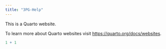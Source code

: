 ```yaml
---
title: "3PG-Help"
---
```


This is a Quarto website.

To learn more about Quarto websites visit <https://quarto.org/docs/websites>.

```r
1 + 1
```
